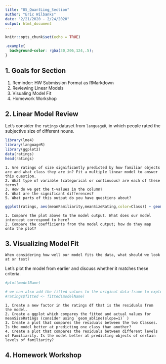 ```yaml
---
title: "05_QuantLing_Section"
author: "Eric Wilbanks"
date: "2/21/2020 - 2/24/2020"
output: html_document
---
```


```r
knitr::opts_chunk$set(echo = TRUE)
```
```css
.example{
  background-color: rgba(30,206,124,.5);
}
```

## 1. Goals for Section
  1. Reminder: HW Submission Format as RMarkdown
  1. Reviewing Linear Models
  1. Visualing Model Fit
  1. Homework Workshop

## 2. Linear Model Review
Let's consider the `ratings` dataset from `languageR`, in which people rated the subjective size of different nouns.

```r
library(lme4)
library(languageR)
library(ggplot2)
data(ratings)
head(ratings)
```


```
1. Are ratings of size significantly predicted by how familiar objects are and what class they are in? Fit a multiple linear model to answer this question.
2. What type of variable (categorical or continuous) are each of these terms?
3. How do we get the t-values in the column?
4. What are the significant differences?
5. What parts of this output do you have questions about?
```

```r
ggplot(ratings, aes(meanFamiliarity,meanSizeRating,color=Class)) + geom_point() + geom_smooth(method='lm')
```

```
1. Compare the plot above to the model output. What does our model intercept correspond to here?
2. Compare the coefficients from the model output; how do they map onto the plot?
```

## 3. Visualizing Model Fit

```
When considering how well our model fits the data, what should we look at or test?
```

Let's plot the model from earlier and discuss whether it matches these criteria.
```r
#plot(modelName)
```

```r
# we can also add the fitted values to the original data-frame to explore further in plots
#ratings$fitted <- fitted(modelName)
```

```
1. Create a new factor in the ratings df that is the residuals from the model.
2. Create a ggplot which compares the fitted and actual values for meanSizeRatings (consider using `geom_abline(slope=1)` )
3. Create a plot that compares the residuals between the two Classes. Is the model better at predicting one class than another?
4. Create a plot that compares the residuals between different levels of Familiarity. Is the model better at predicting objects of certain levels of familiarity?
```
## 4. Homework Workshop

